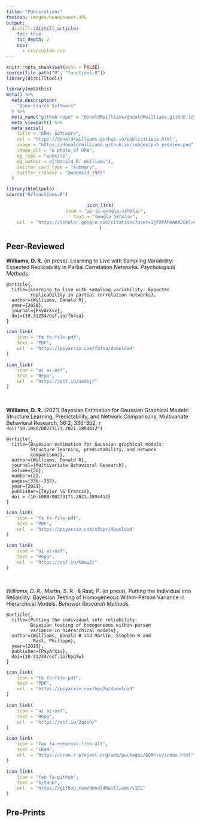 ```yaml
---
title: "Publications"
favicon: images/headphones.JPG
output:
  distill::distill_article:
    toc: true
    toc_depth: 2
    css:
      - css/custom.css
---
```


<link rel="stylesheet" href="https://cdn.jsdelivr.net/gh/jpswalsh/academicons/css/academicons.min.css">

```r
knitr::opts_chunk$set(echo = FALSE)
source(file.path("R", "functions.R"))
library(distilltools)
```

```r
library(metathis)
meta() %>%
  meta_description(
    "Open-Source Software"
  ) %>%
  meta_name("github-repo" = "donaldRwilliams/donaldRwilliams.github.io") %>%
  meta_viewport() %>%
  meta_social(
    title = "DRW: Software",
    url = "https://donaldrwilliams.github.io/publications.html",
    image = "https://donaldrwilliams.github.io/images/pub_preview.png",
    image_alt = "A photo of DRW",
    og_type = "website",
    og_author = c("Donald R. Williams"),
    twitter_card_type = "summary",
    twitter_creator = "@wdonald_1985"
  )
```

```r
library(htmltools)
source("R/functions.R")
```



<center>
```r
icon_link(
    icon = "ai ai-google-scholar",
    text = "Google Scholar",
    url  = "https://scholar.google.com/citations?user=IjPXPAMAAAAJ&hl=en"
)
```
</center>



## Peer-Reviewed

**Williams, D. R.** (in press). Learning to Live with Sampling Variability: 
Expected Replicability in Partial Correlation Networks. *Psychological Methods*.

```
@article{,
  title={Learning to live with sampling variability: Expected 
         replicability in partial correlation networks},
  author={Williams, Donald R},
  year={2020},
  journal={PsyArXiv},
  doi={10.31234/osf.io/fb4sa}
}
```

```r
icon_link(
    icon = "fa fa-file-pdf",
    text = "PDF",
    url  = "https://psyarxiv.com/fb4sa/download"
)

icon_link(
    icon = "ai ai-osf",
    text = "Repo",
    url  = "https://osf.io/uedkj/"
)
```

<br>

**Williams, D. R.** (2021) Bayesian Estimation for Gaussian Graphical Models: 
Structure Learning, Predictability, and Network Comparisons, Multivariate Behavioral Research, 56:2, 336-352,  `r doi("10.1080/00273171.2021.1894412")` 

```
@article{,
  title={Bayesian estimation for Gaussian graphical models: 
         Structure learning, predictability, and network 
         comparisons},
  author={Williams, Donald R},
  journal={Multivariate Behavioral Research},
  volume={56},
  number={2},
  pages={336--352},
  year={2021},
  publisher={Taylor \& Francis},
  doi = {10.1080/00273171.2021.1894412}
}
```

```r
icon_link(
    icon = "fa fa-file-pdf",
    text = "PDF",
    url  = "https://psyarxiv.com/x8dpr/download"
)

icon_link(
    icon = "ai ai-osf",
    text = "Repo",
    url  = "https://osf.io/k9mv2/"
)
```

<br>

*Williams, D. R.*, Martin, S. R., & Rast, P. (in press). Putting the Individual into Reliability: Bayesian Testing of Homogeneous Within-Person Variance in Hierarchical Models. *Behavior Research Methods*.


```
@article{,
  title={Putting the individual into reliability: 
         Bayesian testing of homogeneous within-person 
         variance in hierarchical models},
  author={Williams, Donald R and Martin, Stephen R and 
          Rast, Philippe},
  year={2019},
  publisher={PsyArXiv},
  doi={10.31234/osf.io/hpq7w}
}
```

```r
icon_link(
    icon = "fa fa-file-pdf",
    text = "PDF",
    url  = "https://psyarxiv.com/hpq7w/download"
)

icon_link(
    icon = "ai ai-osf",
    text = "Repo",
    url  = "https://osf.io/2qesh/"
)

icon_link(
    icon = "fas fa-external-link-alt",
    text = "CRAN",
    url  = "https://cran.r-project.org/web/packages/GGMncv/index.html"
)

icon_link(
    icon = "fab fa-github",
    text = "GitHub",
    url  = "https://github.com/donaldRwilliams/vICC"
)
```



## Pre-Prints

